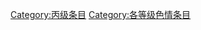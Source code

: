 {{catmore1|[[Wikipedia:色情专题|Wikipedia:色情专题]]}}
{{Articles by Quality| topic=色情|project=色情|format=TOC}}
{{Wikipedia category}}
{{emptycat}}
[[Category:丙级条目|Category:丙级条目]]
[[Category:各等级色情条目|Category:各等级色情条目]]
